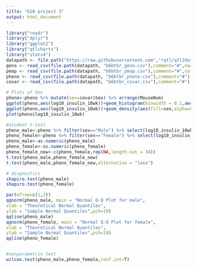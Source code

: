 ```yaml
---
title: "628 project 3"
output: html_document
---
```



```r
library("readr")
library("dplyr")
library("ggplot2")
library("qtlcharts")
library("stats4")
datapath <- file.path("https://raw.githubusercontent.com","rqtl/qtl2data/master/B6BTBR")
geno <- read_csv(file.path(datapath, "b6btbr_geno.csv"),comment="#",na=c("","NA","-"))
pmap <- read_csv(file.path(datapath, "b6btbr_pmap.csv"),comment="#",col_types=list(col_character(),col_character(),col_double()))
pheno <- read_csv(file.path(datapath, "b6btbr_pheno.csv"),comment="#")
covar <- read_csv(file.path(datapath, "b6btbr_covar.csv"),comment="#")

# Plots of Sex
pheno<-pheno %>% mutate(sex=covar$Sex) %>% arrange(MouseNum)
ggplot(pheno,aes(log10_insulin_10wk))+geom_histogram(binwidth = 0.1,aes(fill=sex),position="stack")
ggplot(pheno,aes(log10_insulin_10wk))+geom_density(aes(fill=sex,alpha=0.3),position="dodge")
plot(pheno$log10_insulin_10wk)

#student t-test
pheno_male<-pheno %>% filter(sex=="Male") %>% select(log10_insulin_10wk) %>% unlist
pheno_female<-pheno %>% filter(sex=="Female") %>% select(log10_insulin_10wk) %>% unlist
pheno_male<-as.numeric(pheno_male)
pheno_female<-as.numeric(pheno_female)
pheno_female_new<-c(pheno_female,rep(NA,length.out = 34))
t.test(pheno_male,pheno_female_new)
t.test(pheno_male,pheno_female_new,alternative = "less")

# diagnostics
shapiro.test(pheno_male)
shapiro.test(pheno_female)

par(mfrow=c(1,2))
qqnorm(pheno_male, main = "Normal Q-Q Plot for male",
xlab = "Theoretical Normal Quantiles",
ylab = "Sample Normal Quantiles",pch=19)
qqline(pheno_male)
qqnorm(pheno_female, main = "Normal Q-Q Plot for female",
xlab = "Theoretical Normal Quantiles",
ylab = "Sample Normal Quantiles",pch=19)
qqline(pheno_female)


#nonparametrix test
wilcox.test(pheno_male,pheno_female,conf.int=T)
```

